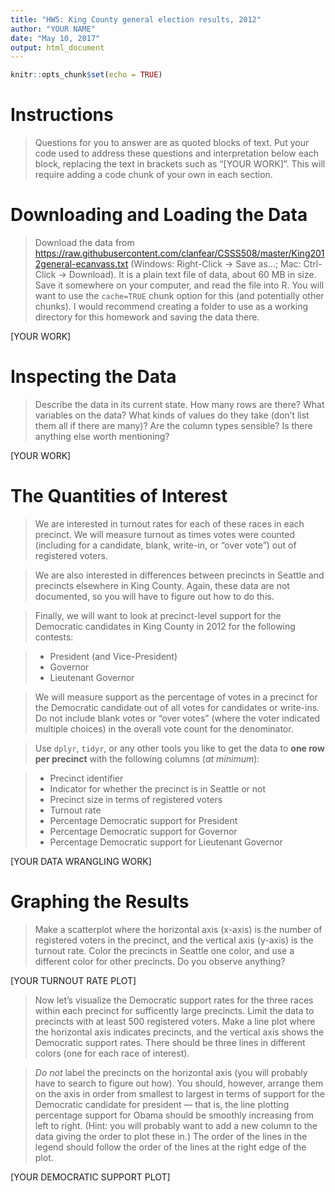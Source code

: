 ```yaml
---
title: "HW5: King County general election results, 2012"
author: "YOUR NAME"
date: "May 10, 2017"
output: html_document
---
```


```r
knitr::opts_chunk$set(echo = TRUE)
```

# Instructions

> Questions for you to answer are as quoted blocks of text. Put your code used to address these questions and interpretation below each block, replacing the text in brackets such as "[YOUR WORK]". This will require adding a code chunk of your own in each section.

# Downloading and Loading the Data

> Download the data from <https://raw.githubusercontent.com/clanfear/CSSS508/master/King2012general-ecanvass.txt> (Windows: Right-Click -> Save as...; Mac: Ctrl-Click -> Download). It is a plain text file of data, about 60 MB in size. Save it somewhere on your computer, and read the file into R. You will want to use the `cache=TRUE` chunk option for this (and potentially other chunks). I would recommend creating a folder to use as a working directory for this homework and saving the data there.

[YOUR WORK]

# Inspecting the Data

> Describe the data in its current state. How many rows are there? What variables on the data? What kinds of values do they take (don't list them all if there are many)? Are the column types sensible? Is there anything else worth mentioning?

[YOUR WORK]

# The Quantities of Interest

> We are interested in turnout rates for each of these races in each precinct. We will measure turnout as times votes were counted (including for a candidate, blank, write-in, or "over vote") out of registered voters.

> We are also interested in differences between precincts in Seattle and precincts elsewhere in King County. Again, these data are not documented, so you will have to figure out how to do this.

> Finally, we will want to look at precinct-level support for the Democratic candidates in King County in 2012 for the following contests:

> * President (and Vice-President)
> * Governor
> * Lieutenant Governor

> We will measure support as the percentage of votes in a precinct for the Democratic candidate out of all votes for candidates or write-ins. Do not include blank votes or "over votes" (where the voter indicated multiple choices) in the overall vote count for the denominator.

> Use `dplyr`, `tidyr`, or any other tools you like to get the data to **one row per precinct** with the following columns (*at minimum*):

> * Precinct identifier
> * Indicator for whether the precinct is in Seattle or not
> * Precinct size in terms of registered voters
> * Turnout rate
> * Percentage Democratic support for President
> * Percentage Democratic support for Governor
> * Percentage Democratic support for Lieutenant Governor

[YOUR DATA WRANGLING WORK]

# Graphing the Results

> Make a scatterplot where the horizontal axis (x-axis) is the number of registered voters in the precinct, and the vertical axis (y-axis) is the turnout rate. Color the precincts in Seattle one color, and use a different color for other precincts. Do you observe anything?

[YOUR TURNOUT RATE PLOT]

> Now let's visualize the Democratic support rates for the three races within each precinct for sufficently large precincts. Limit the data to precincts with at least 500 registered voters. Make a line plot where the horizontal axis indicates precincts, and the vertical axis shows the Democratic support rates. There should be three lines in different colors (one for each race of interest).

> *Do not* label the precincts on the horizontal axis (you will probably have to search to figure out how). You should, however, arrange them on the axis in order from smallest to largest in terms of support for the Democratic candidate for president --- that is, the line plotting percentage support for Obama should be smoothly increasing from left to right. (Hint: you will probably want to add a new column to the data giving the order to plot these in.) The order of the lines in the legend should follow the order of the lines at the right edge of the plot.

[YOUR DEMOCRATIC SUPPORT PLOT]
